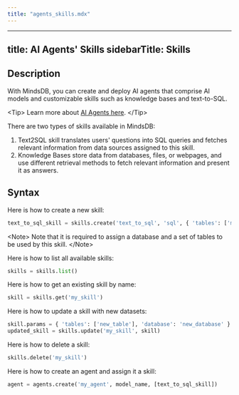 ```yaml
---
title: "agents_skills.mdx"
---
```


---
title: AI Agents' Skills
sidebarTitle: Skills
---

## Description

With MindsDB, you can create and deploy AI agents that comprise AI models and customizable skills such as knowledge bases and text-to-SQL.

&lt;Tip&gt;
Learn more about [AI Agents here](/sdks/python/agents).
&lt;/Tip&gt;

There are two types of skills available in MindsDB:

1. Text2SQL skill translates users' questions into SQL queries and fetches relevant information from data sources assigned to this skill.
2. Knowledge Bases store data from databases, files, or webpages, and use different retrieval methods to fetch relevant information and present it as answers.

## Syntax

Here is how to create a new skill:

```python
text_to_sql_skill = skills.create('text_to_sql', 'sql', { 'tables': ['my_table'], 'database': 'my_database' })
```

&lt;Note&gt;
Note that it is required to assign a database and a set of tables to be used by this skill.
&lt;/Note&gt;

Here is how to list all available skills:

```python
skills = skills.list()
```

Here is how to get an existing skill by name:

```python
skill = skills.get('my_skill')
```

Here is how to update a skill with new datasets:

```python
skill.params = { 'tables': ['new_table'], 'database': 'new_database' }
updated_skill = skills.update('my_skill', skill)
```

Here is how to delete a skill:

```python
skills.delete('my_skill')
```

Here is how to create an agent and assign it a skill:

```python
agent = agents.create('my_agent', model_name, [text_to_sql_skill])
```
